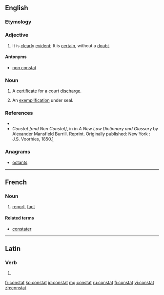 ==English==

===Etymology===
{{etyl|la}} {{term|constat|cōnstat|lang=la}}

===Adjective===
{{en-adj|-}}

# {{legal|religion|science}} It is [[clear]]ly [[evident]]; It is [[certain]], without a [[doubt]].

====Antonyms====
* [[non constat]]

===Noun===
{{en-noun}}

# {{legal}} A [[certificate]] for a court [[discharge]].
# {{legal}} An [[exemplification]] under seal.

===References===

* {{R:Webster 1913|constat}}
* ''Constat [and Non Constat]'', in in ''A New Law Dictionary and Glossary'' by Alexander Mansfield Burrill. Reprint. Originally published: New York : J.S. Voorhies, 1850.[http://books.google.com/books?id=DeQYXYMBtwgC&pg=PA110&lpg=PA110&dq=atpatruus&source=web&ots=CS4in-556J&sig=rR7Y8zx6YSZjwzjWoQ9ShcYT7Qc#PPA268,M1]

===Anagrams===
* [[octants#English|octants]]

----

==French==

===Noun===
{{fr-noun|m}}

# [[report]], [[fact]]

====Related terms====
* [[constater]]

----

==Latin==

===Verb===
{{la-verb-form|cōnstat}}

# {{conjugation of|consto|cōnstō|3|s|pres|act|ind|lang=la}}

[[fr:constat]]
[[ko:constat]]
[[id:constat]]
[[mg:constat]]
[[ru:constat]]
[[fi:constat]]
[[vi:constat]]
[[zh:constat]]